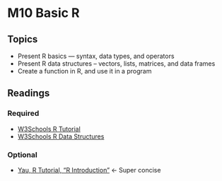# M10 Basic R

## Topics
- Present R basics — syntax, data types, and operators
- Present R data structures – vectors, lists, matrices, and data frames
- Create a function in R, and use it in a program

## Readings 

### Required
<ul>
<li><a target="_new" href="https://www.w3schools.com/r/default.asp">W3Schools R Tutorial</a></li>
<li><a target="_new" href="https://www.w3schools.com/r/r_vectors.asp">W3Schools R Data Structures</a></li>
</ul>

### Optional
<ul>
<li><a target="_new" href="http://www.r-tutor.com/r-introduction">Yau, R Tutorial, "R Introduction"</a><span>&nbsp;</span>&larr; Super concise</li>
</ul>